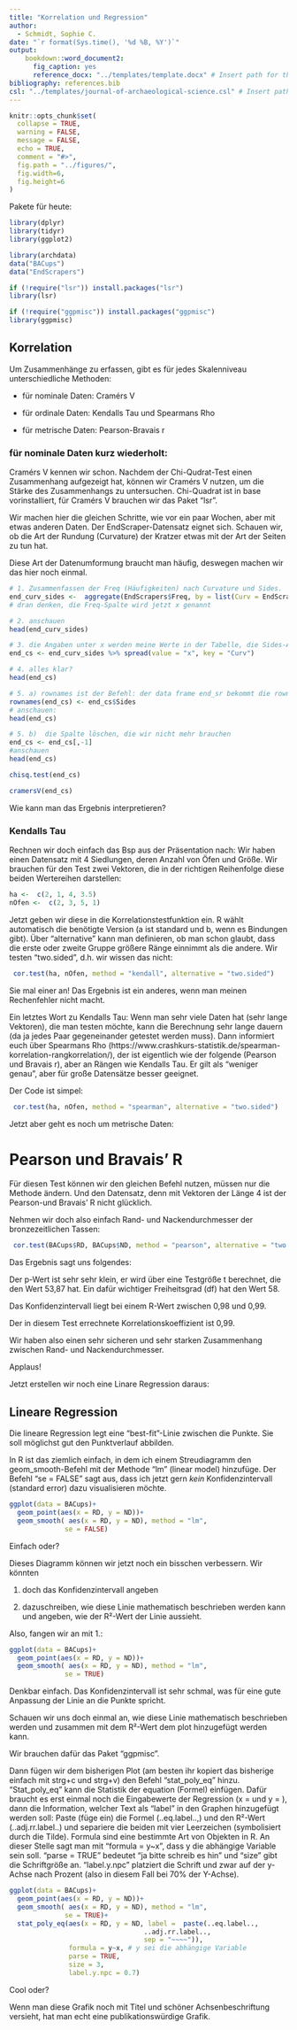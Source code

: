 ```yaml
---
title: "Korrelation und Regression"
author:
  - Schmidt, Sophie C.
date: "`r format(Sys.time(), '%d %B, %Y')`"
output: 
    bookdown::word_document2:
      fig_caption: yes
      reference_docx: "../templates/template.docx" # Insert path for the DOCX file
bibliography: references.bib
csl: "../templates/journal-of-archaeological-science.csl" # Insert path for the bib-style
---
```



```r
knitr::opts_chunk$set(
  collapse = TRUE,
  warning = FALSE,
  message = FALSE,
  echo = TRUE,
  comment = "#>",
  fig.path = "../figures/",
  fig.width=6, 
  fig.height=6
)
```

Pakete für heute:
```r
library(dplyr)
library(tidyr)
library(ggplot2)

library(archdata)
data("BACups")
data("EndScrapers")

if (!require("lsr")) install.packages("lsr")
library(lsr)

if (!require("ggpmisc")) install.packages("ggpmisc")
library(ggpmisc)

```

## Korrelation
Um Zusammenhänge zu erfassen, gibt es für jedes Skalenniveau unterschiedliche Methoden:

- für nominale Daten: Cramérs V

- für ordinale Daten: Kendalls Tau und Spearmans Rho

- für metrische Daten: Pearson-Bravais r

### für nominale Daten kurz wiederholt:

Cramérs V kennen wir schon. Nachdem der Chi-Qudrat-Test einen Zusammenhang aufgezeigt hat, können wir Cramérs V nutzen, um die Stärke des Zusammenhangs zu untersuchen. Chi-Quadrat ist in base vorinstalliert, für Cramérs V brauchen wir das Paket "lsr".

Wir machen hier die gleichen Schritte, wie vor ein paar Wochen, aber mit etwas anderen Daten. Der EndScraper-Datensatz eignet sich. Schauen wir, ob die Art der Rundung (Curvature) der Kratzer etwas mit der Art der Seiten zu tun hat.

Diese Art der Datenumformung braucht man häufig, deswegen machen wir das hier noch einmal.

```r

# 1. Zusammenfassen der Freq (Häufigkeiten) nach Curvature und Sides.
end_curv_sides <-  aggregate(EndScrapers$Freq, by = list(Curv = EndScrapers$Curvature, Sides = EndScrapers$Sides), FUN = sum)
# dran denken, die Freq-Spalte wird jetzt x genannt

# 2. anschauen
head(end_curv_sides)

# 3. die Angaben unter x werden meine Werte in der Tabelle, die Sides-Angaben sollen zu Rownames werden und die Curvature-Angaben werden meine Spaltenköpfe:
end_cs <- end_curv_sides %>% spread(value = "x", key = "Curv")

# 4. alles klar?
head(end_cs)

# 5. a) rownames ist der Befehl: der data frame end_sr bekommt die rownames, die unter end_sr$Sides liegen 
rownames(end_cs) <- end_cs$Sides
# anschauen:
head(end_cs)

# 5. b)  die Spalte löschen, die wir nicht mehr brauchen
end_cs <- end_cs[,-1]
#anschauen
head(end_cs)

chisq.test(end_cs)

cramersV(end_cs)
```

Wie kann man das Ergebnis interpretieren?

### Kendalls Tau

Rechnen wir doch einfach das Bsp aus der Präsentation nach: Wir haben einen Datensatz mit 4 Siedlungen, deren Anzahl von Öfen und Größe. Wir brauchen für den Test zwei Vektoren, die in der richtigen Reihenfolge diese beiden Wertereihen darstellen:

```r
ha <-  c(2, 1, 4, 3.5)
nOfen <-  c(2, 3, 5, 1)
```

Jetzt geben wir diese in die Korrelationstestfunktion ein. R wählt automatisch die benötigte Version (a ist standard und b, wenn es Bindungen gibt). Über "alternative" kann man definieren, ob man schon glaubt, dass die erste oder zweite Gruppe größere Ränge einnimmt als die andere. Wir testen "two.sided", d.h. wir wissen das nicht:

```r
 cor.test(ha, nOfen, method = "kendall", alternative = "two.sided")
```

Sie mal einer an! Das Ergebnis ist ein anderes, wenn man meinen Rechenfehler nicht macht.

Ein letztes Wort zu Kendalls Tau: Wenn man sehr viele Daten hat (sehr lange Vektoren), die man testen möchte, kann die Berechnung sehr lange dauern (da ja jedes Paar gegeneinander getestet werden muss).  Dann informiert euch über Spearmans Rho (https://www.crashkurs-statistik.de/spearman-korrelation-rangkorrelation/), der ist eigentlich wie der folgende (Pearson und Bravais r), aber an Rängen wie Kendalls Tau. Er gilt als "weniger genau", aber für große Datensätze besser geeignet.

 Der Code ist simpel:
```r
 cor.test(ha, nOfen, method = "spearman", alternative = "two.sided")
```



Jetzt aber geht es noch um metrische Daten:

# Pearson und Bravais' R

Für diesen Test können wir den gleichen Befehl nutzen, müssen nur die Methode ändern. Und den Datensatz, denn mit Vektoren der Länge 4 ist der Pearson-und Bravais' R nicht glücklich.

Nehmen wir doch also einfach Rand- und Nackendurchmesser der bronzezeitlichen Tassen:

```r

 cor.test(BACups$RD, BACups$ND, method = "pearson", alternative = "two.sided")

```
Das Ergebnis sagt uns folgendes:

Der p-Wert ist sehr sehr klein, er wird über eine Testgröße t berechnet, die den Wert 53,87 hat. Ein dafür wichtiger Freiheitsgrad (df) hat den Wert 58.

Das Konfidenzintervall liegt bei einem R-Wert zwischen 0,98 und 0,99.

Der in diesem Test errechnete Korrelationskoeffizient ist 0,99.

Wir haben also einen sehr sicheren und sehr starken Zusammenhang zwischen Rand- und Nackendurchmesser.

Applaus!

Jetzt erstellen wir noch eine Linare Regression daraus:

## Lineare Regression

Die lineare Regression legt eine "best-fit"-Linie zwischen die Punkte. Sie soll möglichst gut den Punktverlauf abbilden.

In R ist das ziemlich einfach, in dem ich einem Streudiagramm den geom_smooth-Befehl mit der Methode "lm" (linear model) hinzufüge. Der Befehl "se = FALSE" sagt aus, dass ich jetzt gern *kein* Konfidenzintervall (standard error) dazu visualisieren möchte.

```r
ggplot(data = BACups)+
  geom_point(aes(x = RD, y = ND))+
  geom_smooth( aes(x = RD, y = ND), method = "lm",
              se = FALSE)
```

Einfach oder?

Dieses Diagramm können wir jetzt noch ein bisschen verbessern. Wir könnten 

1. doch das Konfidenzintervall angeben

2. dazuschreiben, wie diese Linie mathematisch beschrieben werden kann und angeben, wie der R²-Wert der Linie aussieht.

Also, fangen wir an mit 1.:

```r
ggplot(data = BACups)+
  geom_point(aes(x = RD, y = ND))+
  geom_smooth( aes(x = RD, y = ND), method = "lm",
              se = TRUE)
```
Denkbar einfach. Das Konfidenzintervall ist sehr schmal, was für eine gute Anpassung der Linie an die Punkte spricht.

Schauen wir uns doch einmal an, wie diese Linie mathematisch beschrieben werden und zusammen mit dem R²-Wert dem plot hinzugefügt werden kann.

Wir brauchen dafür das Paket "ggpmisc".

Dann fügen wir dem  bisherigen Plot (am besten ihr kopiert das bisherige einfach mit strg+c und strg+v) den Befehl "stat_poly_eq" hinzu. "Stat_poly_eq" kann die Statistik der equation (Formel) einfügen. Dafür braucht es erst einmal noch die  Eingabewerte der Regression (x =  und y = ), dann die Information, welcher Text als "label" in den Graphen hinzugefügt werden soll: Paste (füge ein) die Formel (..eq.label..,) und den R²-Wert (..adj.rr.label..) und separiere die beiden mit vier Leerzeichen (symbolisiert durch die Tilde). Formula  sind eine bestimmte Art von Objekten in R. An dieser Stelle sagt man mit  "formula = y~x", dass y  die abhängige Variable sein soll.  "parse = TRUE" bedeutet "ja bitte schreib es hin" und "size" gibt die Schriftgröße an. "label.y.npc"  platziert die Schrift und zwar auf der y-Achse nach Prozent (also in diesem Fall bei 70% der Y-Achse).


```r

ggplot(data = BACups)+
  geom_point(aes(x = RD, y = ND))+
  geom_smooth( aes(x = RD, y = ND), method = "lm",
              se = TRUE)+
  stat_poly_eq(aes(x = RD, y = ND, label =  paste(..eq.label.., 
                                  ..adj.rr.label..,
                                  sep = "~~~~")),
               formula = y~x, # y sei die abhängige Variable
               parse = TRUE,
               size = 3,
               label.y.npc = 0.7)

```

Cool oder?

Wenn man diese Grafik noch mit Titel und schöner Achsenbeschriftung versieht, hat man echt eine publikationswürdige Grafik. 



